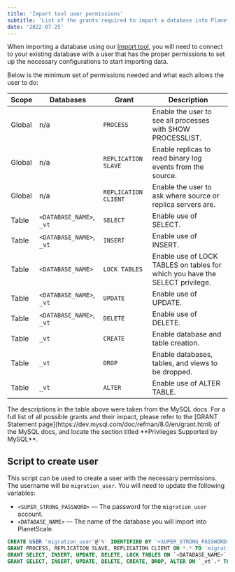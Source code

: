```yaml
---
title: 'Import tool user permissions'
subtitle: 'List of the grants required to import a database into PlanetScale using the Import tool'
date: '2022-07-25'
---
```


When importing a database using our [Import tool](/docs/concepts/database-imports), you will need to connect to your existing database with a user that has the proper permissions to set up the necessary configurations to start importing data.

Below is the minimum set of permissions needed and what each allows the user to do:

| Scope  | Databases                | Grant                | Description                                                                  |
| ------ | ------------------------ | -------------------- | ---------------------------------------------------------------------------- |
| Global | n/a                      | `PROCESS`            | Enable the user to see all processes with SHOW PROCESSLIST.                  |
| Global | n/a                      | `REPLICATION SLAVE`  | Enable replicas to read binary log events from the source.                   |
| Global | n/a                      | `REPLICATION CLIENT` | Enable the user to ask where source or replica servers are.                  |
| Table  | `<DATABASE_NAME>`, `_vt` | `SELECT`             | Enable use of SELECT.                                                        |
| Table  | `<DATABASE_NAME>`, `_vt` | `INSERT`             | Enable use of INSERT.                                                        |
| Table  | `<DATABASE_NAME>`        | `LOCK TABLES`        | Enable use of LOCK TABLES on tables for which you have the SELECT privilege. |
| Table  | `<DATABASE_NAME>`, `_vt` | `UPDATE`             | Enable use of UPDATE.                                                        |
| Table  | `<DATABASE_NAME>`, `_vt` | `DELETE`             | Enable use of DELETE.                                                        |
| Table  | `_vt`                    | `CREATE`             | Enable database and table creation.                                          |
| Table  | `_vt`                    | `DROP`               | Enable databases, tables, and views to be dropped.                           |
| Table  | `_vt`                    | `ALTER`              | Enable use of ALTER TABLE.                                                   |

<InfoBlock type='note'>
  The descriptions in the table above were taken from the MySQL docs. For a full list of all possible grants and their
  impact, please refer to the [GRANT Statement page](https://dev.mysql.com/doc/refman/8.0/en/grant.html) of the MySQL
  docs, and locate the section titled **Privileges Supported by MySQL**.
</InfoBlock>

## Script to create user

This script can be used to create a user with the necessary permissions. The username will be `migration_user`. You will need to update the following variables:

- `<SUPER_STRONG_PASSWORD>` &mdash; The password for the `migration_user` account.
- `<DATABASE_NAME>` &mdash; The name of the database you will import into PlanetScale.

```sql
CREATE USER 'migration_user'@'%' IDENTIFIED BY '<SUPER_STRONG_PASSWORD>';
GRANT PROCESS, REPLICATION SLAVE, REPLICATION CLIENT ON *.* TO 'migration_user'@'%';
GRANT SELECT, INSERT, UPDATE, DELETE, LOCK TABLES ON `<DATABASE_NAME>`.* TO 'migration_user'@'%';
GRANT SELECT, INSERT, UPDATE, DELETE, CREATE, DROP, ALTER ON `_vt`.* TO 'migration_user'@'%';
```

<GetHelp />
